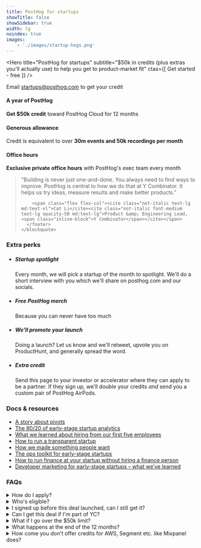 ```yaml
---
title: PostHog for startups
showTitle: false
showSidebar: true
width: lg
noindex: true
images:
    - './images/startup-hogs.png'
---
```



<div className="text-center relative mb-8">
  <GatsbyImage image={getImage(props?.images[0])} alt="PostHog for startups" objectFit="contain" className="h-48" style={{ maxHeight: "14rem", marginTop: "-3rem" }} />
</div>

<Hero
    title="PostHog for startups"
    subtitle="$50k in credits (plus extras you'll actually use) to help you get to product-market fit"
    ctas={[
        <CallToAction href="https://app.posthog.com/signup">Get started - free</CallToAction>
    ]}
/>

<p class="text-center italic text-xs p-4">
  Email <a href="mailto:startups@posthog.com?subject=Startup%20program">startups@posthog.com</a> to get your credit
</p>


<Section title="Here's what you get:" titleSize="sm" cols={3}>
    <div>
        <h4 class="mb-1">A year of PostHog</h4>
        <p>
            <strong>Get $50k credit</strong> toward PostHog Cloud for 12 months
        </p>
    </div>
    <div>
        <h4 class="mb-1">Generous allowance</h4>
        <p>
            Credit is equivalent to over <strong>30m events and 50k recordings per month</strong>
        </p>
    </div>
    <div>
        <h4 class="mb-1">Office hours</h4>
        <p>
            <strong>Exclusive private office hours</strong> with PostHog's exec team every month
        </p>
    </div>
</Section>


<section class="my-24 px-5">
  <div class="max-w-screen-lg mx-auto font-bold">
    <blockquote class="text-xl text-primary dark:text-primary-dark m-0 quote md:text-[32px] md:leading-tight">
      <span class="leading-tight">
        "Building is never just one-and-done. You always need to find ways to improve.
        <span class="text-red"> PostHog is central to how we do that at Y Combinator</span>. It helps us try ideas, measure results and make better products.”
      </span>
      <footer class="flex items-center space-x-8 mt-9">
        
        <span class="flex flex-col"><cite class="not-italic text-lg md:text-xl">Cat Li</cite><cite class="not-italic font-medium text-lg opacity-50 md:text-lg">Product &amp; Engineering Lead, <span class="inline-block">Y Combinator</span></cite></span>
      </footer>
    </blockquote>
  </div>
</section>

<section class="my-24 px-5">
  <div class="max-w-screen-2xl mx-auto">
    <h3 class="text-2xl lg:text-3xl m-0 text-center mb-6 sm:mb-16">Extra perks</h3>
    <div class="flex justify-center">
      <ul class="m-0 p-0 list-none inline-grid sm:grid-cols-2 justify-evenly relative after:border-t after:border-dashed after:border-gray-accent-light after:absolute after:w-full after:left-0 after:top-1/2 after:-translateY-1/2 before:absolute before:h-full before:top-0 before:left-1/2 after:-translateX-1/2 before:border-l before:border-dashed before:border-gray-accent-light sm:after:block after:hidden sm:before:block before:hidden">
        <li class="relative md:max-w-md py-4 md:py-8 pl-4 pr-2 md:px-12 sm:border-b-0 border-b border-dashed border-gray-accent-light last:border-b-0">
          <h5 class="text-xl font-extrabold m-0 pb-1 pr-4">Startup spotlight</h5>
          <p class="m-0 text-[15px]">Every month, we will pick a startup of the month to spotlight. We'll do a short interview with you which we'll share on posthog.com and our socials.</p>
        </li>
        <li class="relative md:max-w-md py-4 md:py-8 pl-4 pr-2 md:px-12 sm:border-b-0 border-b border-dashed border-gray-accent-light last:border-b-0">
          <h5 class="text-xl font-extrabold m-0 pb-1 pr-4">Free PostHog merch</h5>
          <p class="m-0 text-[15px]">Because you can never have too much</p>
        </li>
        <li class="relative md:max-w-md py-4 md:py-8 pl-4 pr-2 md:px-12 sm:border-b-0 border-b border-dashed border-gray-accent-light last:border-b-0">
          <h5 class="text-xl font-extrabold m-0 pb-1 pr-4">We'll promote your launch</h5>
          <p class="m-0 text-[15px]">Doing a launch? Let us know and we'll retweet, upvote you on ProductHunt, and generally spread the word.</p>
        </li>
        <li class="relative md:max-w-md py-4 md:py-8 pl-4 pr-2 md:px-12 sm:border-b-0 border-b border-dashed border-gray-accent-light last:border-b-0">
          <h5 class="text-xl font-extrabold m-0 pb-1 pr-4">Extra credit</h5>
          <p class="m-0 text-[15px]">Send this page to your investor or accelerator where they can apply to be a partner. If they sign up, we'll double your credits <em>and</em> send you a custom pair of PostHog AirPods.</p>
        </li>
      </ul>
    </div>
  </div>
</section>


<section class="my-24 px-5">
  <div class="max-w-screen-md mx-auto">
    <h3 class="text-2xl sm:text-4xl lg:text-5xl xl:text-6xl m-0 text-center mb-6 sm:mb-8">Docs & resources</h3>
    <ul class="border border-dashed border-gray-accent-light p-0">
      <li class="list-none px-4 py-2"><a href="/blog/story-about-pivots">A story about pivots</a></li>
      <li class="list-none px-4 py-2 border-t border-dashed border-gray-accent-light"><a href="/blog/early-stage-analytics">The 80/20 of early-stage startup analytics</a></li>
      <li class="list-none px-4 py-2 border-t border-dashed border-gray-accent-light"><a href="/blog/posthog-first-five">What we learned about hiring from our first five employees</a></li>
      <li class="list-none px-4 py-2 border-t border-dashed border-gray-accent-light"><a href="/blog/how-to-run-a-transparent-company">How to run a transparent startup</a></li>
      <li class="list-none px-4 py-2 border-t border-dashed border-gray-accent-light"><a href="/blog/making-something-people-want">How we made something people want</a></li>
      <li class="list-none px-4 py-2 border-t border-dashed border-gray-accent-light"><a href="/blog/startup-ops-toolkit">The ops toolkit for early-stage startups</a></li>
      <li class="list-none px-4 py-2 border-t border-dashed border-gray-accent-light"><a href="/blog/startup-finance-without-finance">How to run finance at your startup without hiring a finance person</a></li>
      <li class="list-none px-4 py-2 border-t border-dashed border-gray-accent-light"><a href="/blog/dev-marketing-for-startups">Developer marketing for early-stage startups – what we’ve learned</a></li>
    </ul>
  </div>
</section>

<section class="my-24 px-5">
<div class="max-w-screen-md mx-auto">
<h3 class="text-2xl sm:text-4xl lg:text-5xl xl:text-6xl m-0 text-center mb-6 sm:mb-8">FAQs</h3>

<details> 
<summary>How do I apply?</summary>
<br />
Just sign up and then email startups@posthog.com and we'll apply the credit.
</details>

<details> 
<summary>Who's eligible? </summary>
<br />
Your company needs to be less than 2 years old and have raised less than $5m funding. You need to have signed up any time from Jan 1st 2023 onwards. 
</details>

<details>
<summary>I signed up before this deal launched, can I still get it?</summary>
<br />
Yes, but only if you signed up after Jan 1st 2023.
</details>

<details>
<summary>Can I get this deal if I'm part of YC?</summary>
<br />
We have a separate deal for YC folks - check out Bookface. No, they don't stack!
</details>

<details>
<summary>What if I go over the $50k limit? </summary>
<br />
At that point you can either move onto <a href="/pricing">PostHog Free or PostHog Scale</a>.
</details>

<details>
<summary>What happens at the end of the 12 months?</summary>
<br />
At that point you can either move onto <a href="/pricing">PostHog Free or PostHog Scale</a>.
</details>

<details>
<summary>How come you don't offer credits for AWS, Segment etc. like Mixpanel does?</summary>
<br />
Because all of those are available if you just go to the company <a href="https://startupcredits.io/">directly</a> anyway.
</details>
</div>
</section>
